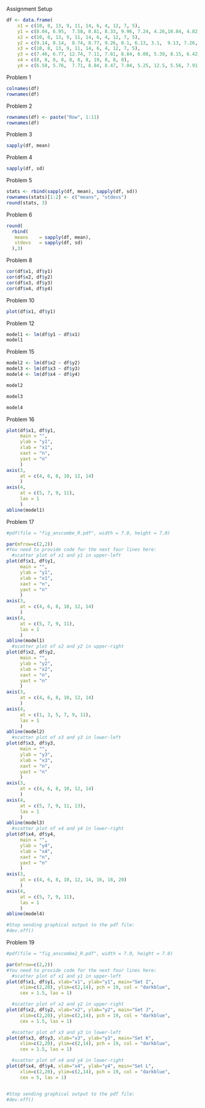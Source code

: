 Assignment Setup
```r
df <- data.frame(
    x1 = c(10, 8, 13, 9, 11, 14, 6, 4, 12, 7, 5),
    y1 = c(8.04, 6.95,  7.58, 8.81, 8.33, 9.96, 7.24, 4.26,10.84, 4.82, 5.68),
    x2 = c(10, 8, 13, 9, 11, 14, 6, 4, 12, 7, 5),
    y2 = c(9.14, 8.14,  8.74, 8.77, 9.26, 8.1, 6.13, 3.1,  9.13, 7.26, 4.74),
    x3 = c(10, 8, 13, 9, 11, 14, 6, 4, 12, 7, 5),
    y3 = c(7.46, 6.77, 12.74, 7.11, 7.81, 8.84, 6.08, 5.39, 8.15, 6.42, 5.73),
    x4 = c(8, 8, 8, 8, 8, 8, 8, 19, 8, 8, 8),
    y4 = c(6.58, 5.76,  7.71, 8.84, 8.47, 7.04, 5.25, 12.5, 5.56, 7.91, 6.89))

```
Problem 1
```r
colnames(df)
rownames(df)
```
Problem 2
```r
rownames(df) <- paste("Row", 1:11)
rownames(df)
```
Problem 3
```r
sapply(df, mean)
```
Problem 4
```r
sapply(df, sd)
```
Problem 5
```r
stats <- rbind(sapply(df, mean), sapply(df, sd))
rownames(stats)[1:2] <- c("means", "stdevs")
round(stats, 3)
```
Problem 6
```r
round(
  rbind(
   means    = sapply(df, mean),
   stdevs   = sapply(df, sd)
  ),3)

```
Problem 8
```r
cor(df$x1, df$y1)
cor(df$x2, df$y2)
cor(df$x3, df$y3)
cor(df$x4, df$y4)
```
Problem 10
```r
plot(df$x1, df$y1)
```
Problem 12
```r
model1 <- lm(df$y1 ~ df$x1)
model1
```
Problem 15
```r
model2 <- lm(df$x2 ~ df$y2)
model3 <- lm(df$x3 ~ df$y3)
model4 <- lm(df$x4 ~ df$y4)

model2

model3

model4
```
Problem 16
```r
plot(df$x1, df$y1,
     main = "",
     ylab = "y1",
     xlab = "x1",
     xaxt = "n",
     yaxt = "n"
     )
axis(3,
     at = c(4, 6, 8, 10, 12, 14)
     )
axis(4,
     at = c(5, 7, 9, 11),
     las = 1
     )
abline(model1)
```
Problem 17
```r
#pdf(file = "fig_anscombe_R.pdf", width = 7.0, height = 7.0)

par(mfrow=c(2,2))
#You need to provide code for the next four lines here:
  #scatter plot of x1 and y1 in upper-left
plot(df$x1, df$y1,
     main = "",
     ylab = "y1",
     xlab = "x1",
     xaxt = "n",
     yaxt = "n"
     )
axis(3,
     at = c(4, 6, 8, 10, 12, 14)
     )
axis(4,
     at = c(5, 7, 9, 11),
     las = 1
     )
abline(model1)
  #scatter plot of x2 and y2 in upper-right
plot(df$x2, df$y2,
     main = "",
     ylab = "y2",
     xlab = "x2",
     xaxt = "n",
     yaxt = "n"
     )
axis(3,
     at = c(4, 6, 8, 10, 12, 14)
     )
axis(4,
     at = c(1, 3, 5, 7, 9, 11),
     las = 1
     )
abline(model2)
  #scatter plot of x3 and y3 in lower-left
plot(df$x3, df$y3,
     main = "",
     ylab = "y3",
     xlab = "x3",
     xaxt = "n",
     yaxt = "n"
     )
axis(3,
     at = c(4, 6, 8, 10, 12, 14)
     )
axis(4,
     at = c(5, 7, 9, 11, 13),
     las = 1
     )
abline(model3)
  #scatter plot of x4 and y4 in lower-right
plot(df$x4, df$y4,
     main = "",
     ylab = "y4",
     xlab = "x4",
     xaxt = "n",
     yaxt = "n"
     )
axis(3,
     at = c(4, 6, 8, 10, 12, 14, 16, 18, 20)
     )
axis(4,
     at = c(5, 7, 9, 11),
     las = 1
     )
abline(model4)

#Stop sending graphical output to the pdf file:
#dev.off()

```
Problem 19
```r
#pdf(file = "fig_anscombe2_R.pdf", width = 7.0, height = 7.0)

par(mfrow=c(2,2))
#You need to provide code for the next four lines here:
  #scatter plot of x1 and y1 in upper-left
plot(df$x1, df$y1, xlab="x1", ylab="y1", main="Set I",
     xlim=c(2,20), ylim=c(2,14), pch = 19, col = "darkblue",
     cex = 1.5, las = 1)

  #scatter plot of x2 and y2 in upper-right
plot(df$x2, df$y2, xlab="x2", ylab="y2", main="Set J",
     xlim=c(2,20), ylim=c(2,14), pch = 19, col = "darkblue",
     cex = 1.5, las = 1)

  #scatter plot of x3 and y3 in lower-left
plot(df$x3, df$y3, xlab="x3", ylab="y3", main="Set K",
     xlim=c(2,20), ylim=c(2,14), pch = 19, col = "darkblue",
     cex = 1.5, las = 1)

  #scatter plot of x4 and y4 in lower-right
plot(df$x4, df$y4, xlab="x4", ylab="y4", main="Set L",
     xlim=c(2,20), ylim=c(2,14), pch = 19, col = "darkblue",
     cex = 5, las = 1)


#Stop sending graphical output to the pdf file:
#dev.off()
```
